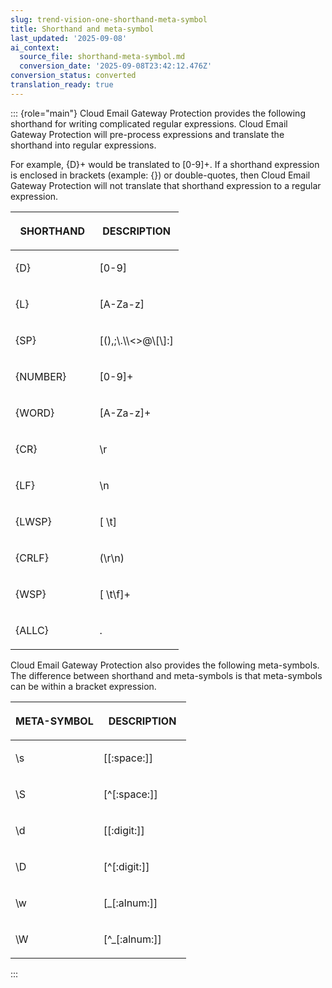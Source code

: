 ```yaml
---
slug: trend-vision-one-shorthand-meta-symbol
title: Shorthand and meta-symbol
last_updated: '2025-09-08'
ai_context:
  source_file: shorthand-meta-symbol.md
  conversion_date: '2025-09-08T23:42:12.476Z'
conversion_status: converted
translation_ready: true
---
```


::: {role="main"}
Cloud Email Gateway Protection provides the following shorthand for writing complicated regular expressions. Cloud Email Gateway Protection will pre-process expressions and translate the shorthand into regular expressions.

For example, {D}+ would be translated to \[0-9\]+. If a shorthand expression is enclosed in brackets (example: {}) or double-quotes, then Cloud Email Gateway Protection will not translate that shorthand expression to a regular expression.

<table>
<colgroup>
<col style="width: 50%" />
<col style="width: 50%" />
</colgroup>
<thead>
<tr>
<th><p>SHORTHAND</p></th>
<th><p><strong>DESCRIPTION</strong></p></th>
</tr>
</thead>
<tbody>
<tr>
<td><p>{D}</p></td>
<td><p>[0-9]</p></td>
</tr>
<tr>
<td><p>{L}</p></td>
<td><p>[A-Za-z]</p></td>
</tr>
<tr>
<td><p>{SP}</p></td>
<td><p>[(),;\.\\&lt;&gt;@\[\]:]</p></td>
</tr>
<tr>
<td><p>{NUMBER}</p></td>
<td><p>[0-9]+</p></td>
</tr>
<tr>
<td><p>{WORD}</p></td>
<td><p>[A-Za-z]+</p></td>
</tr>
<tr>
<td><p>{CR}</p></td>
<td><p>\r</p></td>
</tr>
<tr>
<td><p>{LF}</p></td>
<td><p>\n</p></td>
</tr>
<tr>
<td><p>{LWSP}</p></td>
<td><p>[ \t]</p></td>
</tr>
<tr>
<td><p>{CRLF}</p></td>
<td><p>(\r\n)</p></td>
</tr>
<tr>
<td><p>{WSP}</p></td>
<td><p>[ \t\f]+</p></td>
</tr>
<tr>
<td><p>{ALLC}</p></td>
<td><p>.</p></td>
</tr>
</tbody>
</table>

Cloud Email Gateway Protection also provides the following meta-symbols. The difference between shorthand and meta-symbols is that meta-symbols can be within a bracket expression.

<table>
<colgroup>
<col style="width: 50%" />
<col style="width: 50%" />
</colgroup>
<thead>
<tr>
<th><p>META-SYMBOL</p></th>
<th><p>DESCRIPTION</p></th>
</tr>
</thead>
<tbody>
<tr>
<td><p>\s</p></td>
<td><p>[[:space:]]</p></td>
</tr>
<tr>
<td><p>\S</p></td>
<td><p>[^[:space:]]</p></td>
</tr>
<tr>
<td><p>\d</p></td>
<td><p>[[:digit:]]</p></td>
</tr>
<tr>
<td><p>\D</p></td>
<td><p>[^[:digit:]]</p></td>
</tr>
<tr>
<td><p>\w</p></td>
<td><p>[_[:alnum:]]</p></td>
</tr>
<tr>
<td><p>\W</p></td>
<td><p>[^_[:alnum:]]</p></td>
</tr>
</tbody>
</table>
:::
